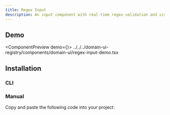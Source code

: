 ```yaml
---
title: Regex Input
description: An input component with real-time regex validation and visual feedback for pattern matching.
---
```



## Demo

<ComponentPreview demo={<RegexInputDemo />}>
  <include>
    ../../../domain-ui-registry/components/domain-ui/regex-input-demo.tsx
  </include>
</ComponentPreview>

## Installation

### CLI

<RegistryCliCommands
  name="regex-input"
  type="free"
/>

### Manual

Copy and paste the following code into your project:

<RegistryAllFiles
  name="regex-input"
  type="free"
/>
